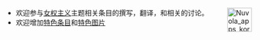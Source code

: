 <span style="float:right;margin-left:0.9em">[[Image:Nuvola_apps_korganizer.svg|50px]]</span>
*欢迎参与[[女权主义|女权主义]]主题相关条目的撰写，翻译，和相关的讨论。
*欢迎增加[[Portal:女权主义/Selected_article|特色条目]]和[[Portal:女权主义/Selected_picture|特色图片]]
<noinclude>[[Category:女性主義主題|{{SUBPAGENAME}}]]</noinclude>